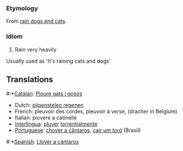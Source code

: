 ===Etymology===

From [[rain dogs and cats]].

===Idiom===
#Rain very heavily

Usually used as 'It's raining cats and dogs'

==Translations==

#:*[[Catalan]]: [[Ploure gats i gosos]]
*Dutch: [[pijpenstelen regenen]]
*French: pleuvoir des cordes, pleuvoir à verse, (dracher in Belgium)
*Italian: piovere a catinelle
*[[Interlingua]]: [[pluver]] [[torrential]]mente
*[[Portuguese]]: [[chover a cântaros]], [[cair um toró]] (Brasil)
#:*[[Spanish]]: [[Llover a cántaros]]